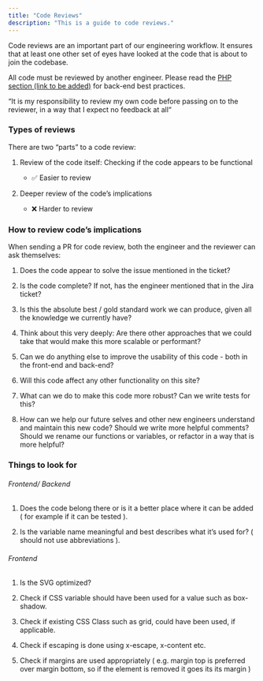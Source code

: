 ```yaml
---
title: "Code Reviews"
description: "This is a guide to code reviews."
---
```



Code reviews are an important part of our engineering workflow. It ensures that at least one other set of eyes have looked at the code that is about to join the codebase.

All code must be reviewed by another engineer. Please read the [PHP section (link to be added)](<#>) for back-end best practices.

<Aside title="As an engineer, please remember:">
  “It is my responsibility to review my own code before passing on to the reviewer, in a way that I expect no feedback at all“
</Aside>



### Types of reviews
There are two “parts” to a code review:

1. Review of the code itself: Checking if the code appears to be functional
    - ✅ Easier to review

2. Deeper review of the code’s implications
    - ❌ Harder to review

### How to review code’s implications
When sending a PR for code review, both the engineer and the reviewer can ask themselves:

1. Does the code appear to solve the issue mentioned in the ticket?

2. Is the code complete? If not, has the engineer mentioned that in the Jira ticket?

3. Is this the absolute best / gold standard work we can produce, given all the knowledge we currently have?

4. Think about this very deeply: Are there other approaches that we could take that would make this more scalable or performant?

5. Can we do anything else to improve the usability of this code - both in the front-end and back-end?

6. Will this code affect any other functionality on this site?

7. What can we do to make this code more robust? Can we write tests for this?

8. How can we help our future selves and other new engineers understand and maintain this new code? Should we write more helpful comments? Should we rename our functions or variables, or refactor in a way that is more helpful?

### Things to look for
###### Frontend/ Backend
1. Does the code belong there or is it a better place where it can be added ( for example if it can be tested ).

2. Is the variable name meaningful and best describes what it’s used for? ( should not use abbreviations ).

###### Frontend
1. Is the SVG optimized?

2. Check if CSS variable should have been used for a value such as box-shadow.

3. Check if existing CSS Class such as grid, could have been used, if applicable.

4. Check if escaping is done using x-escape, x-content etc.

5. Check if margins are used appropriately ( e.g. margin top is preferred over margin bottom, so if the element is removed it goes its its margin )